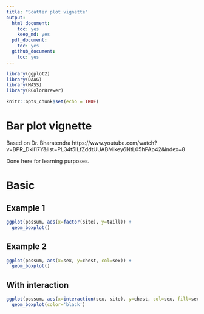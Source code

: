 ```yaml
---
title: "Scatter plot vignette"
output:
  html_document:
    toc: yes
    keep_md: yes
  pdf_document:
    toc: yes
  github_document:
    toc: yes
---
```


```r
library(ggplot2)
library(DAAG)
library(MASS)
library(RColorBrewer)

knitr::opts_chunk$set(echo = TRUE)
```


# Bar plot vignette

Based on Dr. Bharatendra https://www.youtube.com/watch?v=BPR_Dkll17Y&list=PL34t5iLfZddtUUABMikey6NtL05hPAp42&index=8 

Done here for learning purposes.

# Basic

## Example 1

```r
ggplot(possum, aes(x=factor(site), y=taill)) +
  geom_boxplot()
```

## Example 2

```r
ggplot(possum, aes(x=sex, y=chest, col=sex)) +
  geom_boxplot()
```


## With interaction

```r
ggplot(possum, aes(x=interaction(sex, site), y=chest, col=sex, fill=sex)) +
  geom_boxplot(color='black')
```



